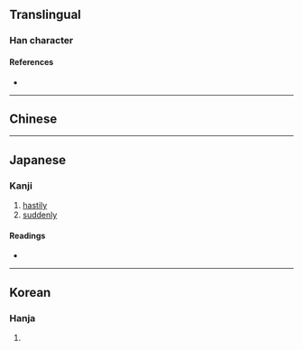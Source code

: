 {{character info/new}}
==Translingual==

===Han character===
{{Han char|rn=9|rad=人|as=08|sn=10|four=|canj=OLHF|ids=⿲亻丨⿱夂火}}

====References====
* {{Han ref|kx=0107.230|dkj=00763|dj=0229.030|hdz=10176.010|uh=5010|ud=20496}}

----

==Chinese==
{{zh-see|倏|v}}

----

==Japanese==

===Kanji===
{{ja-kanji|grade=|rs=人08}}

# [[hastily]]
# [[suddenly]]

====Readings====
* {{ja-readings|on=[[しゅく]] (shuku)|kun=}}

----

==Korean==

===Hanja===
{{ko-hanja|hangeul=숙|rv=suk|mr=suk}}

# {{rfdef|ko|sort=人08}}